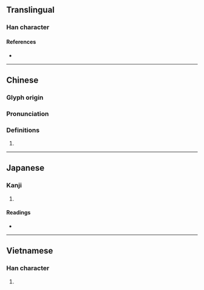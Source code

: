 {{character info/new}}
==Translingual==

===Han character===
{{Han char|rn=75|rad=木|as=07|sn=11|four=43932|canj=DIAV|ids=⿰木良}}

====References====
* {{Han ref|kx=0527.140|dkj=14815|dj=0916.070|hdz=21221.040|uh=6879|ud=26745|bh=D5B0|bd=54704}}

----

==Chinese==
{{zh-forms}}

===Glyph origin===
{{Han etym}}

===Pronunciation===
{{zh-pron
|m=láng
|c=long4
|mc=y
|oc=y
|ma=
|cat=n
}}

===Definitions===
{{zh-hanzi}}

# {{rfdef|zh}}

----

==Japanese==

===Kanji===
{{ja-kanji|grade=|rs=木07}}

# {{defn|lang=ja|sort=木07}}

====Readings====
* {{ja-readings|on=[[ろう]] (rō)|kun=}}

----

==Vietnamese==

===Han character===
{{vi-hantu|[[lang]]|rs=木07}}

# {{defn|lang=vi|sort=木07}}